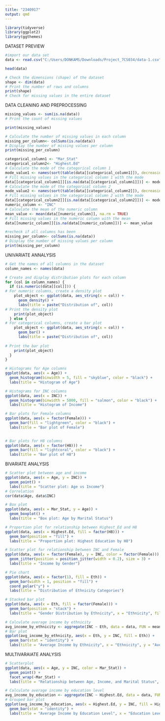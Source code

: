 ---
title: "2340917"
output: qmd
---

```{r}
library(tidyverse) 
library(ggplot2) 
library(ggthemes)
```

DATASET PREVIEW
```{r}
#import our data set
data <- read.csv("C:/Users/DONKAMS/Downloads/Project_7CS034/data-1.csv")
```

```{r}
head(data)
```
```{r}
# Check the dimensions (shape) of the dataset
shape <- dim(data)
# Print the number of rows and columns
print(shape)
# Check for missing values in the entire dataset
```
DATA CLEANING AND PREPROCESSING
```{r}
missing_values <- sum(is.na(data))
# Print the count of missing values

print(missing_values)
```
```{r}
# Calculate the number of missing values in each column
missing_per_column<- colSums(is.na(data))
# Display the number of missing values per column
print(missing_per_column)
```
```{r}
categorical_column1 <- "Mar_Stat"
categorical_column2<- "Highest.Ed"
# Calculate the mode of the categorical column 1
mode_value1 <- names(sort(table(data[[categorical_column1]]), decreasing = TRUE))[1]
# Fill missing values in the categorical column 1 with the mode
data[[categorical_column1]][is.na(data[[categorical_column1]])] <- mode_value1
# Calculate the mode of the categorical column 2
mode_value2 <- names(sort(table(data[[categorical_column2]]), decreasing = TRUE))[1]
# Fill missing values in the categorical column 2 with the mode
data[[categorical_column2]][is.na(data[[categorical_column2]])] <- mode_value2
numeric_column <- "INC" 
# Calculate the mean of the numeric column 
mean_value <- mean(data[[numeric_column]], na.rm = TRUE)
# Fill missing values in the numeric column with the mean
data[[numeric_column]][is.na(data[[numeric_column]])] <- mean_value
```
```{r}
#recheck if all columns has been
missing_per_column<- colSums(is.na(data))
# Display the number of missing values per column
print(missing_per_column)
```
UNIVARIATE ANNALYSIS
```{r}
# Get the names of all columns in the dataset
column_names <- names(data)

# Create and display distribution plots for each column
for (col in column_names) {
  if (is.numeric(data[[col]])) {
# For numeric columns, create a density plot
    plot_object <- ggplot(data, aes_string(x = col)) +
      geom_density() +
      labs(title = paste("Distribution of", col))
# Print the density plot
    print(plot_object)
  } else {
# For categorical columns, create a bar plot
    plot_object <- ggplot(data, aes_string(x = col)) +
      geom_bar() +
      labs(title = paste("Distribution of", col))
    
# Print the bar plot
    print(plot_object)
  }
}       

```
```{r}
# Histograms for Age columns
ggplot(data, aes(x = Age)) +
  geom_histogram(binwidth = 5, fill = "skyblue", color = "black") +
  labs(title = "Histogram of Age")
```
```{r}
# Histograms for INC columns
ggplot(data, aes(x = INC)) +
  geom_histogram(binwidth = 5000, fill = "salmon", color = "black") +
  labs(title = "Histogram of Income")
```
```{r}
# Bar plots for Female columns
ggplot(data, aes(x = factor(Female))) +
  geom_bar(fill = "lightgreen", color = "black") +
  labs(title = "Bar plot of Female")
  
```
```{r}
# Bar plots for H8 columns
ggplot(data, aes(x = factor(H8))) +
  geom_bar(fill = "lightcoral", color = "black") +
  labs(title = "Bar plot of H8")
```
BIVARIATE ANALYSIS
```{r}
# Scatter plot between age and income
ggplot(data, aes(x = Age, y = INC)) +
  geom_point() +
  labs(title = "Scatter plot: Age vs Income")
# Correlation
cor(data$Age, data$INC)
```
```{r}
# Box plot
ggplot(data, aes(x = Mar_Stat, y = Age)) +
  geom_boxplot() +
  labs(title = "Box plot: Age by Marital Status")
```
```{r}
# Proportion plot for relationship between Highest_Ed and H8
ggplot(data, aes(x = Highest.Ed, fill = factor(H8))) +
  geom_bar(position = "fill") +
  labs(title = "Proportion plot: Highest Education by H8")
```
```{r}
# Scatter plot for relationship between INC and Female
ggplot(data, aes(x = factor(Female), y = INC, color = factor(Female))) +
  geom_jitter(position = position_jitter(width = 0.2), size = 3) +
  labs(title = "Income by Gender")
```
```{r}
# Pie chart
ggplot(data, aes(x = factor(1), fill = Eth)) +
  geom_bar(width = 1, position = "fill") +
  coord_polar("y") +
  labs(title = "Distribution of Ethnicity Categories")
```
```{r}
# Stacked bar plot
ggplot(data, aes(x = Eth, fill = factor(Female))) +
  geom_bar(position = "stack") +
  labs(title = "Gender Distribution by Ethnicity", x = "Ethnicity", fill = "Gender")
```
```{r}
# Calculate average income by ethnicity
avg_income_by_ethnicity <- aggregate(INC ~ Eth, data = data, FUN = mean)
# Bar plot
ggplot(avg_income_by_ethnicity, aes(x = Eth, y = INC, fill = Eth)) +
  geom_bar(stat = "identity") +
  labs(title = "Average Income by Ethnicity", x = "Ethnicity", y = "Average Income")
```
MULTIVARAIATE ANALYSIS
```{r}
# Scatterplot
ggplot(data, aes(x = Age, y = INC, color = Mar_Stat)) +
  geom_point() +
  facet_wrap(~Mar_Stat) +
  labs(title = "Relationship between Age, Income, and Marital Status", x = "Age", y = "Income")
```

```{r}
# Calculate average income by education level
avg_income_by_education <- aggregate(INC ~ Highest.Ed, data = data, FUN = mean)
# Grouped bar plot
ggplot(avg_income_by_education, aes(x = Highest.Ed, y = INC, fill = Highest.Ed)) +
  geom_bar(stat = "identity") +
  labs(title = "Average Income by Education Level", x = "Education Level", y = "Average Income")
```
